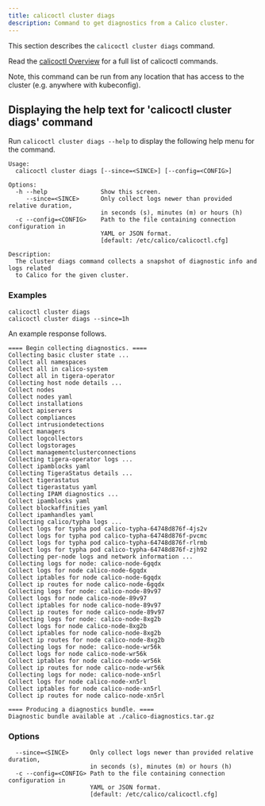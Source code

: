 ```yaml
---
title: calicoctl cluster diags
description: Command to get diagnostics from a Calico cluster.
---
```


This section describes the `calicoctl cluster diags` command.

Read the [calicoctl Overview](../overview.mdx)
for a full list of calicoctl commands.

Note, this command can be run from any location that has access to the cluster
(e.g. anywhere with kubeconfig).

## Displaying the help text for 'calicoctl cluster diags' command

Run `calicoctl cluster diags --help` to display the following help menu for the
command.

```
Usage:
  calicoctl cluster diags [--since=<SINCE>] [--config=<CONFIG>]

Options:
  -h --help               Show this screen.
     --since=<SINCE>      Only collect logs newer than provided relative duration,
                          in seconds (s), minutes (m) or hours (h)
  -c --config=<CONFIG>    Path to the file containing connection configuration in
                          YAML or JSON format.
                          [default: /etc/calico/calicoctl.cfg]

Description:
  The cluster diags command collects a snapshot of diagnostic info and logs related
  to Calico for the given cluster.
```

### Examples

```bash-plain-text
calicoctl cluster diags
calicoctl cluster diags --since=1h
```

An example response follows.

```
==== Begin collecting diagnostics. ====
Collecting basic cluster state ...
Collect all namespaces
Collect all in calico-system
Collect all in tigera-operator
Collecting host node details ...
Collect nodes
Collect nodes yaml
Collect installations
Collect apiservers
Collect compliances
Collect intrusiondetections
Collect managers
Collect logcollectors
Collect logstorages
Collect managementclusterconnections
Collecting tigera-operator logs ...
Collect ipamblocks yaml
Collecting TigeraStatus details ...
Collect tigerastatus
Collect tigerastatus yaml
Collecting IPAM diagnostics ...
Collect ipamblocks yaml
Collect blockaffinities yaml
Collect ipamhandles yaml
Collecting calico/typha logs ...
Collect logs for typha pod calico-typha-64748d876f-4js2v
Collect logs for typha pod calico-typha-64748d876f-pvcmc
Collect logs for typha pod calico-typha-64748d876f-rlrmb
Collect logs for typha pod calico-typha-64748d876f-zjh92
Collecting per-node logs and network information ...
Collecting logs for node: calico-node-6gqdx
Collect logs for node calico-node-6gqdx
Collect iptables for node calico-node-6gqdx
Collect ip routes for node calico-node-6gqdx
Collecting logs for node: calico-node-89v97
Collect logs for node calico-node-89v97
Collect iptables for node calico-node-89v97
Collect ip routes for node calico-node-89v97
Collecting logs for node: calico-node-8xg2b
Collect logs for node calico-node-8xg2b
Collect iptables for node calico-node-8xg2b
Collect ip routes for node calico-node-8xg2b
Collecting logs for node: calico-node-wr56k
Collect logs for node calico-node-wr56k
Collect iptables for node calico-node-wr56k
Collect ip routes for node calico-node-wr56k
Collecting logs for node: calico-node-xn5rl
Collect logs for node calico-node-xn5rl
Collect iptables for node calico-node-xn5rl
Collect ip routes for node calico-node-xn5rl

==== Producing a diagnostics bundle. ====
Diagnostic bundle available at ./calico-diagnostics.tar.gz
```

### Options

```
  --since=<SINCE>      Only collect logs newer than provided relative duration,
                       in seconds (s), minutes (m) or hours (h)
  -c --config=<CONFIG> Path to the file containing connection configuration in
                       YAML or JSON format.
                       [default: /etc/calico/calicoctl.cfg]
```
